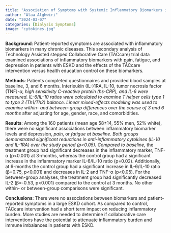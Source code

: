 ```yaml
---
title: "Association of Symptoms with Systemic Inflammatory Biomarkers in End-Stage Kidney Disease"
author: "Alaa Alghwiri"
date: "2024-03-07"
categories: [Dialysis Symptoms]
image: "cytokines.jpg"
---
```


**Background**: Patient-reported symptoms are associated with inflammatory biomarkers in many chronic diseases. This secondary analysis of Technology Assisted stepped Collaborative Care (TĀCcare) trial data examined associations of inflammatory biomarkers with pain, fatigue, and depression in patients with ESKD and the effects of the TĀCcare intervention versus health education control on these biomarkers.

**Methods**: Patients completed questionnaires and provided blood samples at baseline, 3, and 6 months. Interleukin (IL-)1RA, IL-10, tumor necrosis factor (TNF*)-α, high sensitivity C-reactive protein (hs-CRP), and IL-6 were measured. IL-6/IL-10 ratios were calculated to examine T helper cells type 1 to type 2 (Th1/Th2) balance. Linear mixed-effects modeling was used to examine within- and between-group differences over the course of 3 and 6 months* after adjusting for age, gender, race, and comorbidities.

**Results**: Among the 160 patients (mean age 58±14, 55% men, 52% white), there were no significant associations between inflammatory biomarker levels and depression, *pain*, or *fatigue at baseline*. *Both groups demonstrated significant reductions in anti-inflammatory cytokines (IL-10 and IL-1RA) over the study period (p\<0.05). Compared to baseline,* the treatment group had significant decreases in the inflammatory marker, TNF-α (p\<0.001) at 3-months, whereas the control group had a significant increase in the inflammatory marker IL-6/IL-10 ratio (p=0.02). Additionally, at 6-months the control group had a significant increase in IL-6/IL-10 ratio (β=0.75, p\<0.001) and decreases in IL-2 and TNF-α (p\<0.05). For the between-group analyses, the treatment group had significantly decreased IL-2 (β=-0.53, p\<0.001) compared to the control at 3 months. No other within- or between-group comparisons were significant.

**Conclusions**: There were no associations between biomarkers and patient-reported symptoms in a large ESKD cohort. As compared to control, TĀCcare intervention had a short term impact on reducing inflammatory burden. More studies are needed to determine if collaborative care interventions have the potential to attenuate inflammatory burden and immune imbalances in patients with ESKD.
